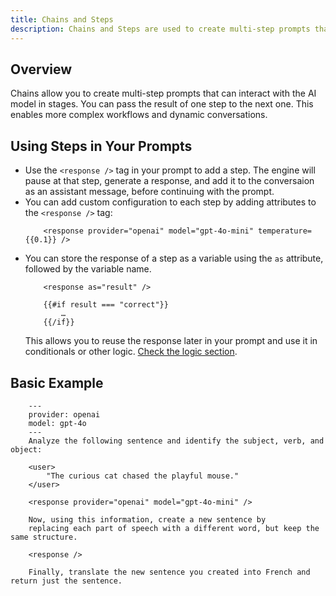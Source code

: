 ```yaml
---
title: Chains and Steps
description: Chains and Steps are used to create multi-step prompts that can interact with the AI model in stages.
---
```


## Overview
Chains allow you to create multi-step prompts that can interact with the AI model in stages. You can pass the result of one step to the next one. This enables more complex workflows and dynamic conversations.

## Using Steps in Your Prompts

- Use the `<response />` tag in your prompt to add a step. The engine will pause at that step, generate a response, and add it to the conversaion as an assistant message, before continuing with the prompt.
- You can add custom configuration to each step by adding attributes to the `<response />` tag:
    ```
        <response provider="openai" model="gpt-4o-mini" temperature={{0.1}} />
    ```
- You can store the response of a step as a variable using the `as` attribute, followed by the variable name.
    ```
        <response as="result" />

        {{#if result === "correct"}}
            …
        {{/if}}
    ```
  This allows you to reuse the response later in your prompt and use it in conditionals or other logic. [Check the logic section](/guides/prompt-manager/logic).

## Basic Example

```
    ---
    provider: openai
    model: gpt-4o
    ---
    Analyze the following sentence and identify the subject, verb, and object:

    <user>
        "The curious cat chased the playful mouse."
    </user>

    <response provider="openai" model="gpt-4o-mini" />

    Now, using this information, create a new sentence by
    replacing each part of speech with a different word, but keep the same structure.

    <response />

    Finally, translate the new sentence you created into French and return just the sentence.
```
